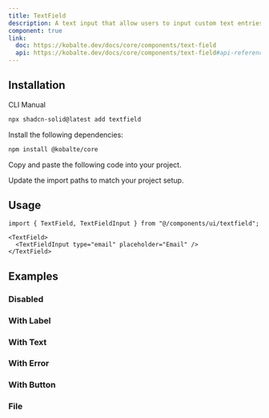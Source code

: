 ```yaml
---
title: TextField
description: A text input that allow users to input custom text entries with a keyboard.
component: true
link:
  doc: https://kobalte.dev/docs/core/components/text-field
  api: https://kobalte.dev/docs/core/components/text-field#api-reference
---
```


<ComponentPreview name="textfield-demo" />

## Installation

<Tabs defaultValue="cli">

<TabsList>
  <TabsTrigger value="cli">CLI</TabsTrigger>
  <TabsTrigger value="manual">Manual</TabsTrigger>
  <TabsIndicator class="bg-primary" />
</TabsList>

<TabsContent value="cli">

```bash
npx shadcn-solid@latest add textfield
```

</TabsContent>

<TabsContent value="manual">

<Steps>

<Step>Install the following dependencies:</Step>

```bash
npm install @kobalte/core
```

<Step>Copy and paste the following code into your project.</Step>

<ComponentSource name="textfield" />

<Step>Update the import paths to match your project setup.</Step>

</Steps>

</TabsContent>

</Tabs>

## Usage

```tsx
import { TextField, TextFieldInput } from "@/components/ui/textfield";
```

```tsx
<TextField>
  <TextFieldInput type="email" placeholder="Email" />
</TextField>
```

## Examples

### Disabled

<ComponentPreview name="textfield-disabled" />

### With Label

<ComponentPreview name="textfield-with-label" />

### With Text

<ComponentPreview name="textfield-with-text" />

### With Error

<ComponentPreview name="textfield-with-error" />

### With Button

<ComponentPreview name="textfield-with-button" />

### File

<ComponentPreview name="textfield-file" />
